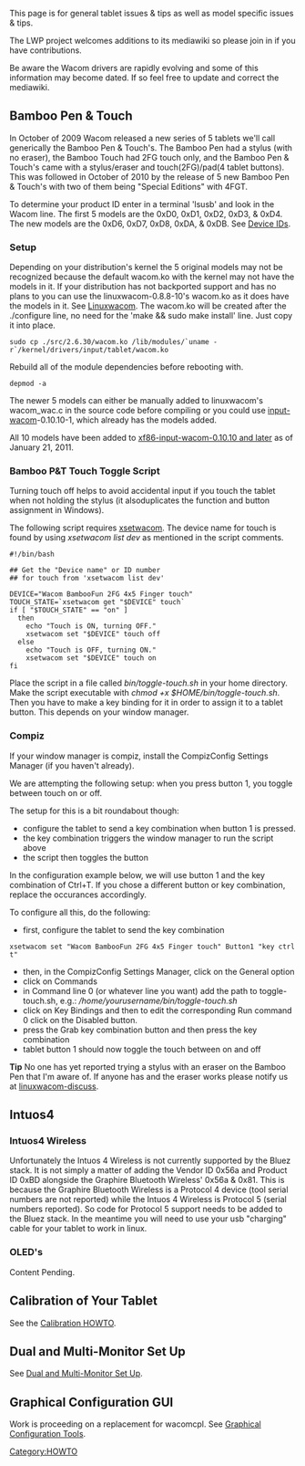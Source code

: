 This page is for general tablet issues & tips as well as model specific issues & tips.

The LWP project welcomes additions to its mediawiki so please join in if you have contributions.

Be aware the Wacom drivers are rapidly evolving and some of this information may become dated.  If so feel free to update and correct the mediawiki.

== Bamboo Pen & Touch ==
In October of 2009 Wacom released a new series of 5 tablets we'll call generically the Bamboo Pen & Touch's.  The Bamboo Pen had a stylus (with no eraser), the Bamboo Touch had 2FG touch only, and the Bamboo Pen & Touch's came with a stylus/eraser and touch(2FG)/pad(4 tablet buttons).  This was followed in October of 2010 by the release of 5 new Bamboo Pen & Touch's with two of them being "Special Editions" with 4FGT.

To determine your product ID enter in a terminal 'lsusb' and look in the Wacom line.  The first 5 models are the 0xD0, 0xD1, 0xD2, 0xD3, & 0xD4.  The new models are the 0xD6, 0xD7, 0xD8, 0xDA, & 0xDB.  See [[Device IDs]].

=== Setup ===
{{Unclear|reason=* do not re-write compilation instructions here, instead, link to linuxwacom kernel compilation page
* recommending that users install out-of-tree kernel patches is not a good idea}}
Depending on your distribution's kernel the 5 original models may not be recognized because the default wacom.ko with the kernel may not have the models in it.  If your distribution has not backported support and has no plans to you can use the linuxwacom-0.8.8-10's wacom.ko as it does have the models in it.  See [[Linuxwacom]].  The wacom.ko will be created after the ./configure line, no need for the 'make && sudo make install' line.  Just copy it into place.
<pre>
sudo cp ./src/2.6.30/wacom.ko /lib/modules/`uname -r`/kernel/drivers/input/tablet/wacom.ko
</pre>
Rebuild all of the module dependencies before rebooting with.
<pre>
depmod -a
</pre>

{{Unclear|reason=* this is a HOWTO. do not recommend users hack the kernel patches. if they don't have appropriate kernels, they have to wait, or refer them to the developer pages}}

The newer 5 models can either be manually added to linuxwacom's wacom_wac.c in the source code before compiling or you could use [[input-wacom]]-0.10.10-1, which already has the models added.

All 10 models have been added to [[xf86-input-wacom|xf86-input-wacom-0.10.10 and later]] as of January 21, 2011.

=== Bamboo P&T Touch Toggle Script ===
Turning touch off helps to avoid accidental input if you touch the tablet when not holding the stylus (it alsoduplicates the function and button assignment in Windows).

The following script requires [[xsetwacom]].  The device name for touch is found by using ''xsetwacom list dev'' as mentioned in the script comments. 
<pre>
#!/bin/bash

## Get the "Device name" or ID number
## for touch from 'xsetwacom list dev'

DEVICE="Wacom BambooFun 2FG 4x5 Finger touch" 
TOUCH_STATE=`xsetwacom get "$DEVICE" touch`
if [ "$TOUCH_STATE" == "on" ]
  then
    echo "Touch is ON, turning OFF."
    xsetwacom set "$DEVICE" touch off
  else
    echo "Touch is OFF, turning ON."
    xsetwacom set "$DEVICE" touch on
fi
</pre>
Place the script in a file called ''bin/toggle-touch.sh'' in your home directory. Make the script executable with ''chmod +x $HOME/bin/toggle-touch.sh''. Then you have to make a key binding for it in order to assign it to a tablet button. This depends on your window manager.

=== Compiz ===
If your window manager is compiz, install the CompizConfig Settings Manager (if you haven't already).

We are attempting the following setup: when you press button 1, you toggle between touch on or off.

The setup for this is a bit roundabout though:
* configure the tablet to send a key combination when button 1 is pressed.
* the key combination triggers the window manager to run the script above
* the script then toggles the button

In the configuration example below, we will use button 1 and the key combination of Ctrl+T. If you chose a different button or key combination, replace the occurances accordingly.

To configure all this, do the following:

* first, configure the tablet to send the key combination
<pre>
xsetwacom set "Wacom BambooFun 2FG 4x5 Finger touch" Button1 "key ctrl t"
</pre>
* then, in the CompizConfig Settings Manager, click on the General option
* click on Commands
* in Command line 0 (or whatever line you want) add the path to toggle-touch.sh, e.g.: ''/home/yourusername/bin/toggle-touch.sh''
* click on Key Bindings and then to edit the corresponding Run command 0 click on the Disabled button.
* press the Grab key combination button and then press the key combination
* tablet button 1 should now toggle the touch between on and off


{{Tip|text=If you are using a xorg.conf the symlink for the Bamboo P&T pad is wacom-touch not wacom.}}

'''Tip''' No one has yet reported trying a stylus with an eraser on the Bamboo Pen that I'm aware of.  If anyone has and the eraser works please notify us at [https://lists.sourceforge.net/lists/listinfo/linuxwacom-discuss linuxwacom-discuss].

== Intuos4 ==

=== Intuos4 Wireless ===
Unfortunately the Intuos 4 Wireless is not currently supported by the Bluez stack.  It is not simply a matter of adding the Vendor ID 0x56a and Product ID 0xBD alongside the Graphire Bluetooth Wireless' 0x56a & 0x81.  This is because the Graphire Bluetooth Wireless is a Protocol 4 device (tool serial numbers are not reported) while the Intuos 4 Wireless is Protocol 5 (serial numbers reported).  So code for Protocol 5 support needs to be added to the Bluez stack.  In the meantime you will need to use your usb "charging" cable for your tablet to work in linux.

=== OLED's ===
Content Pending.


== Calibration of Your Tablet ==
See the [[Calibration|Calibration HOWTO]].

== Dual and Multi-Monitor Set Up ==
See [[Dual and Multi-Monitor Set Up]].

== Graphical Configuration GUI ==
Work is proceeding on a replacement for wacomcpl.  See [[External applications#Graphical Configuration Tools|Graphical Configuration Tools]].

[[Category:HOWTO]]